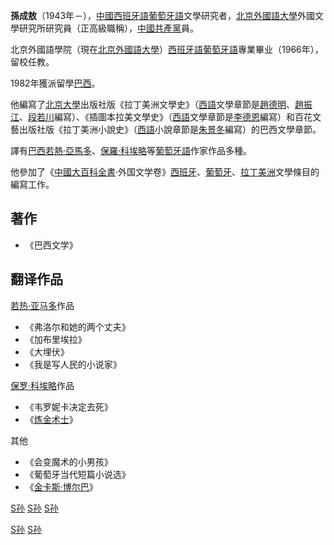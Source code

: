 '''孫成敖'''（1943年－），[[中國|中國]][[西班牙語|西班牙語]][[葡萄牙語|葡萄牙語]]文學研究者，[[北京外國語大學|北京外國語大學]]外國文學研究所研究員（正高級職稱），[[中國共產黨|中國共產黨]]員。

北京外國語學院（現在[[北京外國語大學|北京外國語大學]]）[[西班牙語|西班牙語]][[葡萄牙語|葡萄牙語]]專業畢业（1966年），留校任教。

1982年獲派留學[[巴西|巴西]]。

他編寫了[[北京大學|北京大學]]出版社版《拉丁美洲文學史》（[[西語|西語]]文學章節是[[趙德明|趙德明]]、[[趙振江|趙振江]]、[[段若川|段若川]]編寫）、《插圖本拉美文學史》（[[西語|西語]]文學章節是[[李德恩|李德恩]]編寫）和百花文藝出版社版《拉丁美洲小說史》（[[西語|西語]]小說章節是[[朱景冬|朱景冬]]編寫）的巴西文學章節。

譯有[[巴西|巴西]][[若熱·亞馬多|若熱·亞馬多]]、[[保羅·科埃略|保羅·科埃略]]等[[葡萄牙語|葡萄牙語]]作家作品多種。

他參加了《[[中國大百科全書|中國大百科全書]]·外国文学卷》[[西班牙|西班牙]]、[[葡萄牙|葡萄牙]]、[[拉丁美洲|拉丁美洲]]文學條目的編寫工作。

==著作==
*《巴西文学》

==翻译作品==
[[若热·亚马多|若热·亚马多]]作品
*《弗洛尔和她的两个丈夫》	 	
*《加布里埃拉》
*《大埋伏》
*《我是写人民的小说家》

[[保罗·科埃略|保罗·科埃略]]作品
*《韦罗妮卡决定去死》
*《[[炼金术士|炼金术士]]》

其他
*《会变魔术的小男孩》 	
*《葡萄牙当代短篇小说选》
*《[[金卡斯·博尔巴|金卡斯·博尔巴]]》

[[Category:中国文学理论家|S孙]]
[[Category:中國翻譯家|S孙]]
[[分类:北京外国语大学校友|S孙]]
[[category:1943年出生|S孙]]
[[category:在世人物|S孙]]